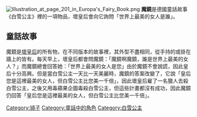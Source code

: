 {{multiple issues|
{{expand|time=2017-04-03T04:03:52+00:00}}
{{unreferenced|time=2017-04-03T04:03:52+00:00}}
}}
[[File:Illustration_at_page_201_in_Europa's_Fairy_Book.png|thumb]]
'''魔鏡'''是德國童話故事《白雪公主》裡的一項物品，壞皇后會向它詢問「世界上最美的女人是誰」。

== 童話故事 ==
魔鏡是[[皇后__(白雪公主)|壞皇后]]的所有物，在不同版本的故事裡，其外型不盡相同，從手持的或掛在牆上的皆有。每天早上，壞皇后都會問魔鏡：「魔鏡啊魔鏡，誰是世界上最美的女人？」而魔鏡總會回答她：「世界上最美的女人是您」由於魔鏡不會說謊，因此皇后十分高興。但是當白雪公主一天比一天美麗時，魔鏡的答案改變了，它說「皇后您是這裡最美的女人，但白雪公主比您美一千倍」，因此壞皇后雇了一名獵人去殺白雪公主，之後又用毒蘋果企圖毒殺白雪公主，但這些計畫都沒有成功，因此魔鏡仍回答「皇后您是這裡最美的女人，但白雪公主比您美一千倍」。

{{白雪公主}}
[[Category:镜子|Category:镜子]]
[[Category:童話中的角色|Category:童話中的角色]]
[[Category:白雪公主|Category:白雪公主]]